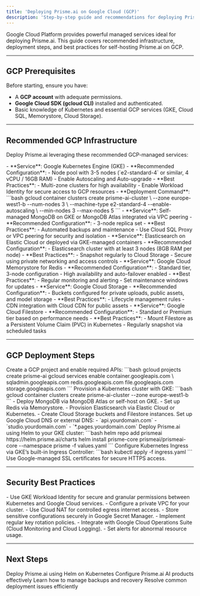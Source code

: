 ```yaml
---
title: 'Deploying Prisme.ai on Google Cloud (GCP)'
description: 'Step-by-step guide and recommendations for deploying Prisme.ai in a self-hosted environment on Google Cloud Platform (GCP).'
---
```


Google Cloud Platform provides powerful managed services ideal for deploying Prisme.ai. This guide covers recommended infrastructure, deployment steps, and best practices for self-hosting Prisme.ai on GCP.

---

## GCP Prerequisites

Before starting, ensure you have:

- A **GCP account** with adequate permissions.
- **Google Cloud SDK (gcloud CLI)** installed and authenticated.
- Basic knowledge of Kubernetes and essential GCP services (GKE, Cloud SQL, Memorystore, Cloud Storage).

---

## Recommended GCP Infrastructure

Deploy Prisme.ai leveraging these recommended GCP-managed services:

<AccordionGroup>

<Accordion title="Kubernetes (GKE)">
- **Service**: Google Kubernetes Engine (GKE)
- **Recommended Configuration**:
  - Node pool with 3-5 nodes (`e2-standard-4` or similar, 4 vCPU / 16GB RAM)
  - Enable Autoscaling and Auto-upgrade
- **Best Practices**:
  - Multi-zone clusters for high availability
  - Enable Workload Identity for secure access to GCP resources
- **Deployment Command**:
  ```bash
  gcloud container clusters create prisme-ai-cluster \
    --zone europe-west1-b --num-nodes 3 \
    --machine-type e2-standard-4 --enable-autoscaling \
    --min-nodes 3 --max-nodes 5
  ```
</Accordion>

<Accordion title="Database (MongoDB with Cloud SQL)">
- **Service**: Self-managed MongoDB on GKE or MongoDB Atlas integrated via VPC peering
- **Recommended Configuration**:
  - 3-node replica set
- **Best Practices**:
  - Automated backups and maintenance
  - Use Cloud SQL Proxy or VPC peering for security and isolation
</Accordion>

<Accordion title="Search Engine (Elasticsearch)">
- **Service**: Elasticsearch on Elastic Cloud or deployed via GKE-managed containers
- **Recommended Configuration**:
  - Elasticsearch cluster with at least 3 nodes (8GB RAM per node)
- **Best Practices**:
  - Snapshot regularly to Cloud Storage
  - Secure using private networking and access controls
</Accordion>

<Accordion title="Redis Cache (Memorystore)">
- **Service**: Google Cloud Memorystore for Redis
- **Recommended Configuration**:
  - Standard tier, 3-node configuration
  - High availability and auto-failover enabled
- **Best Practices**:
  - Regular monitoring and alerting
  - Set maintenance windows for updates
</Accordion>

<Accordion title="Object Storage (Cloud Storage)">
- **Service**: Google Cloud Storage
- **Recommended Configuration**:
  - Buckets configured for private uploads, public assets, and model storage
- **Best Practices**:
  - Lifecycle management rules
  - CDN integration with Cloud CDN for public assets
</Accordion>

<Accordion title="File Storage (Filestore)">
- **Service**: Google Cloud Filestore
- **Recommended Configuration**:
  - Standard or Premium tier based on performance needs
- **Best Practices**:
  - Mount Filestore as a Persistent Volume Claim (PVC) in Kubernetes
  - Regularly snapshot via scheduled tasks
</Accordion>

</AccordionGroup>

---

## GCP Deployment Steps

<Steps>

<Step title="Create Project & Enable APIs">
Create a GCP project and enable required APIs:
```bash
gcloud projects create prisme-ai
gcloud services enable container.googleapis.com \
  sqladmin.googleapis.com redis.googleapis.com file.googleapis.com storage.googleapis.com
```
</Step>

<Step title="Deploy GKE Cluster">
Provision a Kubernetes cluster with GKE:
```bash
gcloud container clusters create prisme-ai-cluster --zone europe-west1-b
```
</Step>

<Step title="Provision Databases & Storage">
- Deploy MongoDB via MongoDB Atlas or self-host on GKE.
- Set up Redis via Memorystore.
- Provision Elasticsearch via Elastic Cloud or Kubernetes.
- Create Cloud Storage buckets and Filestore instances.
</Step>

<Step title="Configure DNS & Networking">
Set up Google Cloud DNS or external DNS:
- `api.yourdomain.com`
- `studio.yourdomain.com`
- `*.pages.yourdomain.com`
</Step>

<Step title="Deploy Prisme.ai via Helm">
Deploy Prisme.ai using Helm to your GKE cluster:
```bash
helm repo add prismeai https://helm.prisme.ai/charts
helm install prisme-core prismeai/prismeai-core --namespace prisme -f values.yaml
```
</Step>

<Step title="Ingress & SSL Setup">
Configure Kubernetes Ingress via GKE’s built-in Ingress Controller:
```bash
kubectl apply -f ingress.yaml
```
Use Google-managed SSL certificates for secure HTTPS access.
</Step>

</Steps>

---

## Security Best Practices

<CardGroup cols={2}>

<Card title="Workload Identity" icon="shield-halved">
- Use GKE Workload Identity for secure and granular permissions between Kubernetes and Google Cloud services.
</Card>

<Card title="Private VPC" icon="network-wired">
- Configure a private VPC for your cluster.
- Use Cloud NAT for controlled egress internet access.
</Card>

<Card title="Secrets & Configuration" icon="key">
- Store sensitive configurations securely in Google Secret Manager.
- Implement regular key rotation policies.
</Card>

<Card title="Monitoring & Logging" icon="eye">
- Integrate with Google Cloud Operations Suite (Cloud Monitoring and Cloud Logging).
- Set alerts for abnormal resource usage.
</Card>

</CardGroup>

---

## Next Steps

<CardGroup cols={2}>
  <Card
    title="Helm Deployment"
    icon="ship"
    href="/self-hosting/kubernetes/helm"
  >
    Deploy Prisme.ai using Helm on Kubernetes
  </Card>
  <Card
    title="Products Configuration"
    icon="cogs"
    href="/self-hosting/configuration/ai-knowledge"
  >
    Configure Prisme.ai AI products effectively
  </Card>
  <Card
    title="Operations Management"
    icon="tools"
    href="/self-hosting/operations/backup"
  >
    Learn how to manage backups and recovery
  </Card>
  <Card
    title="Troubleshooting"
    icon="circle-exclamation"
    href="/self-hosting/operations/troubleshooting"
  >
    Resolve common deployment issues efficiently
  </Card>
</CardGroup>